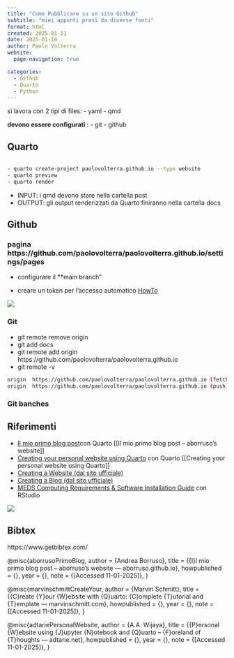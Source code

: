 ```yaml
---
title: "Come Pubblicare su un sito Github"
subtitle: "miei appunti presi da diverse fonti"
format: html
created: 2025-01-11
date: 2025-01-10
author: Paolo Volterra
website:
  page-navigation: true

categories:
  - Github
  - Quarto
  - Python
---
```



si lavora con 2 tipi di files:
- yaml
- qmd

**devono essere configurati** :
- git
- github



## Quarto

```bash

- quarto create-project paolovolterra.github.io --type website
- quarto preview
- quarto render

```

- INPUT: i qmd devono stare nella cartella post
- OUTPUT: gli output renderizzati da Quarto finiranno nella cartella docs

## Github


### pagina https://github.com/paolovolterra/paolovolterra.github.io/settings/pages 

- configurare il **main branch"

- creare un token per l'accesso automatico [HowTo](https://docs.github.com/en/organizations/managing-programmatic-access-to-your-organization/setting-a-personal-access-token-policy-for-your-organization#restricting-access-by-personal-access-tokens) 

![](./immagini/20250111112443.png)

### Git
- git remote remove origin
- git add docs
- git remote add origin https://github.com/paolovolterra/paolovolterra.github.io
- git remote -v

```bash
origin  https://github.com/paolovolterra/paolovolterra.github.io (fetch)
origin  https://github.com/paolovolterra/paolovolterra.github.io (push)
```


### Git banches


## Riferimenti

- [Il mio primo blog post](https://aborruso.github.io/til/un-sito-in-quarto/)con Quarto [[Il mio primo blog post – aborruso’s website]]
- [Creating your personal website using Quarto](https://ucsb-meds.github.io/creating-quarto-websites/)  con Quarto [[Creating your personal website using Quarto]]
- [Creating a Website (dal sito ufficiale)](https://quarto.org/docs/websites/)
- [Creating a Blog (dal sito ufficiale)](https://quarto.org/docs/websites/website-blog.html)
- [MEDS Computing Requirements & Software Installation Guide](https://ucsb-meds.github.io/MEDS-installation-guide/) con RStudio


![](./immagini/2020250111120332.png)


## Bibtex
https://www.getbibtex.com/


@misc{aborrusoPrimoBlog,
	author = {Andrea Borruso},
	title = {{I}l mio primo blog post – aborruso’s website --- aborruso.github.io},
	howpublished = {\url{https://aborruso.github.io/til/un-sito-in-quarto/}},
	year = {},
	note = {[Accessed 11-01-2025]},
}

@misc{marvinschmittCreateYour,
	author = {Marvin Schmitt},
	title = {{C}reate {Y}our {W}ebsite with {Q}uarto: {C}omplete {T}utorial and {T}emplate --- marvinschmitt.com},
	howpublished = {\url{https://marvinschmitt.com/blog/website-tutorial-quarto/}},
	year = {},
	note = {[Accessed 11-01-2025]},
}

@misc{adtariePersonalWebsite,
	author = {A.A. Wijaya},
	title = {{P}ersonal {W}ebsite using {J}upyter {N}otebook and {Q}uarto – {F}oreland of {T}houghts --- adtarie.net},
	howpublished = {\url{https://adtarie.net/posts/007-quarto-python-tutorial/}},
	year = {},
	note = {[Accessed 11-01-2025]},
}

